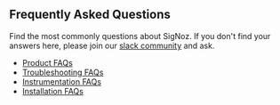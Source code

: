 
## Frequently Asked Questions
<AddPanel />

Find the most commonly questions about SigNoz. If you don't find your answers here, please join our [slack community](https://signoz.io/slack) and ask. 

- [Product FAQs](https:/signoz.io/docs/faqs/product/)
- [Troubleshooting FAQs](https://signoz.io/docs/faqs/troubleshooting/)
- [Instrumentation FAQs](https://signoz.io/docs/faqs/instrumentation/)
- [Installation FAQs](https://signoz.io/docs/faqs/installation/)